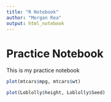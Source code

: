 ```yaml
---
title: "R Notebook"
author: "Morgan Rea"
output: html_notebook
---
```


# Practice Notebook

This is my practice notebook

```r
plot(mtcars$mpg, mtcars$wt)
```


```r
plot(Loblolly$height, Loblolly$Seed)
```

